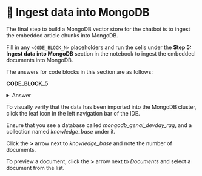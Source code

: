 
# 👐 Ingest data into MongoDB

The final step to build a MongoDB vector store for the chatbot is to ingest the embedded article chunks into MongoDB.

Fill in any `<CODE_BLOCK_N>` placeholders and run the cells under the **Step 5: Ingest data into MongoDB** section in the notebook to ingest the embedded documents into MongoDB.

The answers for code blocks in this section are as follows:

**CODE_BLOCK_5**

<details>
<summary>Answer</summary>
<div>
```python
collection.insert_many(embedded_docs)
```
</div>
</details>

To visually verify that the data has been imported into the MongoDB cluster, click the leaf icon in the left navigation bar of the IDE.
    
Ensure that you see a database called _mongodb_genai_devday_rag_, and a collection named _knowledge_base_ under it. 

<Screenshot url="https://github.com/codespaces" src="img/screenshots/30-prepare-the-data/4-ingest-data/1-verify-collection.png" alt="Verify collection" />

Click the **>** arrow next to _knowledge_base_ and note the number of documents.

<Screenshot url="https://github.com/codespaces" src="img/screenshots/30-prepare-the-data/4-ingest-data/2-document-count.png" alt="Verify document count" />

To preview a document, click the **>** arrow next to _Documents_ and select a document from the list.

<Screenshot url="https://github.com/codespaces" src="img/screenshots/30-prepare-the-data/4-ingest-data/3-preview-document.png" alt="Preview document" />